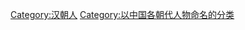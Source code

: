 {{Wikipedia_category|hidden=yes|container=yes}}
{{Eponymous_category}}

[[Category:汉朝人|Category:汉朝人]]
[[Category:以中国各朝代人物命名的分类|Category:以中国各朝代人物命名的分类]]